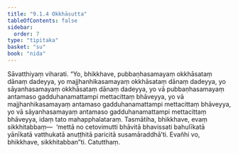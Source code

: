 ```yaml
---
title: "9.1.4 Okkhāsutta"
tableOfContents: false
sidebar:
  order: 7
type: "tipitaka"
basket: "su"
book: "nida"
---
```



<DynamicBreadcrumb />

<Division number="226" book="nida">

<Paragraph number="1218" book="nida">
Sāvatthiyaṃ viharati. “Yo, bhikkhave, pubbaṇhasamayaṃ okkhāsataṃ dānaṃ dadeyya, yo majjhanhikasamayaṃ okkhāsataṃ dānaṃ dadeyya, yo sāyanhasamayaṃ okkhāsataṃ dānaṃ dadeyya, yo vā pubbaṇhasamayaṃ antamaso gadduhanamattampi mettacittaṃ bhāveyya, yo vā majjhanhikasamayaṃ antamaso gadduhanamattampi mettacittaṃ bhāveyya, yo vā sāyanhasamayaṃ antamaso gadduhanamattampi mettacittaṃ bhāveyya, idaṃ tato mahapphalataraṃ. Tasmātiha, bhikkhave, evaṃ sikkhitabbaṃ—  ‘mettā no cetovimutti bhāvitā bhavissati bahulīkatā yānīkatā vatthukatā anuṭṭhitā paricitā susamāraddhā’ti. Evañhi vo, bhikkhave, sikkhitabban”ti.

</Paragraph>
</Division>

<Paragraph number="1219" type="center" book="nida">
Catutthaṃ.
</Paragraph>